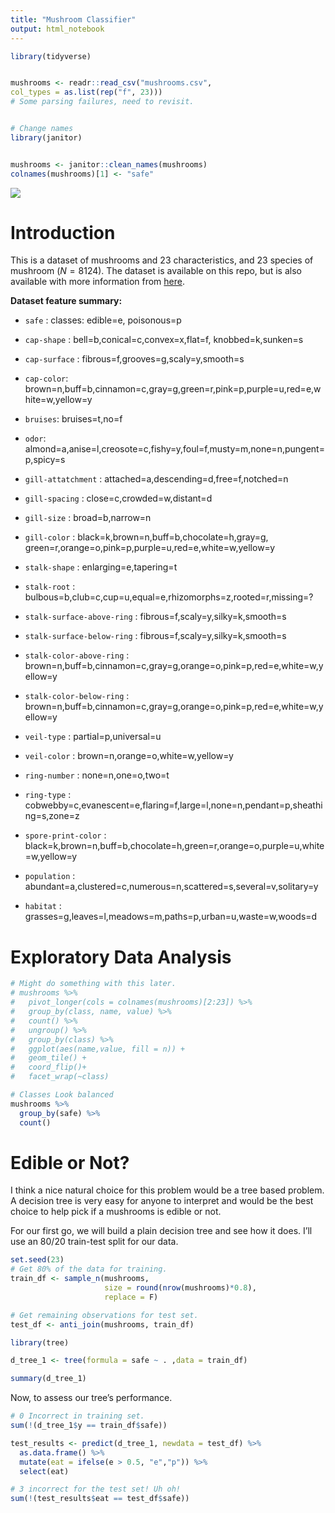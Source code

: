 ```yaml
---
title: "Mushroom Classifier"
output: html_notebook
---
```


```r
library(tidyverse)


mushrooms <- readr::read_csv("mushrooms.csv", 
col_types = as.list(rep("f", 23)))
# Some parsing failures, need to revisit. 


# Change names
library(janitor)


mushrooms <- janitor::clean_names(mushrooms)
colnames(mushrooms)[1] <- "safe"
```


![](https://external-content.duckduckgo.com/iu/?u=https%3A%2F%2Fblog.kitchenwarehouse.com.au%2Fwp-content%2Fuploads%2FDifferent-Types-of-Mushrooms.jpg&f=1&nofb=1)

# Introduction

This is a dataset of mushrooms and 23 characteristics, and 23 species of mushroom ($N=8124$). The dataset is available on this repo, but is also available with more information from [here](https://www.kaggle.com/uciml/mushroom-classification/data).

**Dataset feature summary:**

- `safe` : classes: edible=e, poisonous=p

- `cap-shape` :  bell=b,conical=c,convex=x,flat=f, knobbed=k,sunken=s

- `cap-surface` : fibrous=f,grooves=g,scaly=y,smooth=s 

- `cap-color`: brown=n,buff=b,cinnamon=c,gray=g,green=r,pink=p,purple=u,red=e,white=w,yellow=y

- `bruises`: bruises=t,no=f

- `odor`:  almond=a,anise=l,creosote=c,fishy=y,foul=f,musty=m,none=n,pungent=p,spicy=s

- `gill-attatchment` : attached=a,descending=d,free=f,notched=n

- `gill-spacing` : close=c,crowded=w,distant=d

- `gill-size` : broad=b,narrow=n

- `gill-color` : black=k,brown=n,buff=b,chocolate=h,gray=g, green=r,orange=o,pink=p,purple=u,red=e,white=w,yellow=y

- `stalk-shape` : enlarging=e,tapering=t

- `stalk-root` : bulbous=b,club=c,cup=u,equal=e,rhizomorphs=z,rooted=r,missing=?

- `stalk-surface-above-ring` : fibrous=f,scaly=y,silky=k,smooth=s

- `stalk-surface-below-ring` : fibrous=f,scaly=y,silky=k,smooth=s

- `stalk-color-above-ring` : brown=n,buff=b,cinnamon=c,gray=g,orange=o,pink=p,red=e,white=w,yellow=y

- `stalk-color-below-ring` : brown=n,buff=b,cinnamon=c,gray=g,orange=o,pink=p,red=e,white=w,yellow=y

- `veil-type` : partial=p,universal=u

- `veil-color` : brown=n,orange=o,white=w,yellow=y

- `ring-number` : none=n,one=o,two=t

- `ring-type` : cobwebby=c,evanescent=e,flaring=f,large=l,none=n,pendant=p,sheathing=s,zone=z

- `spore-print-color` : black=k,brown=n,buff=b,chocolate=h,green=r,orange=o,purple=u,white=w,yellow=y

- `population` : abundant=a,clustered=c,numerous=n,scattered=s,several=v,solitary=y

- `habitat` : grasses=g,leaves=l,meadows=m,paths=p,urban=u,waste=w,woods=d

# Exploratory Data Analysis



```r
# Might do something with this later.
# mushrooms %>% 
#   pivot_longer(cols = colnames(mushrooms)[2:23]) %>% 
#   group_by(class, name, value) %>% 
#   count() %>% 
#   ungroup() %>% 
#   group_by(class) %>% 
#   ggplot(aes(name,value, fill = n)) +
#   geom_tile() +
#   coord_flip()+
#   facet_wrap(~class)

# Classes Look balanced
mushrooms %>% 
  group_by(safe) %>% 
  count()
```


# Edible or Not?

I think a nice natural choice for this problem would be a tree based problem. A decision tree is very easy for anyone to interpret and would be the best choice to help pick if a mushrooms is edible or not. 

For our first go, we will build a plain decision tree and see how it does. I'll use an 80/20 train-test split for our data.

```r
set.seed(23)
# Get 80% of the data for training.
train_df <- sample_n(mushrooms,
                     size = round(nrow(mushrooms)*0.8),
                     replace = F)

# Get remaining observations for test set.
test_df <- anti_join(mushrooms, train_df)
```


```r
library(tree)

d_tree_1 <- tree(formula = safe ~ . ,data = train_df)

summary(d_tree_1)
```

Now, to assess our tree's performance.

```r
# 0 Incorrect in training set.
sum(!(d_tree_1$y == train_df$safe))

test_results <- predict(d_tree_1, newdata = test_df) %>% 
  as.data.frame() %>% 
  mutate(eat = ifelse(e > 0.5, "e","p")) %>% 
  select(eat)

# 3 incorrect for the test set! Uh oh!
sum(!(test_results$eat == test_df$safe))
```



